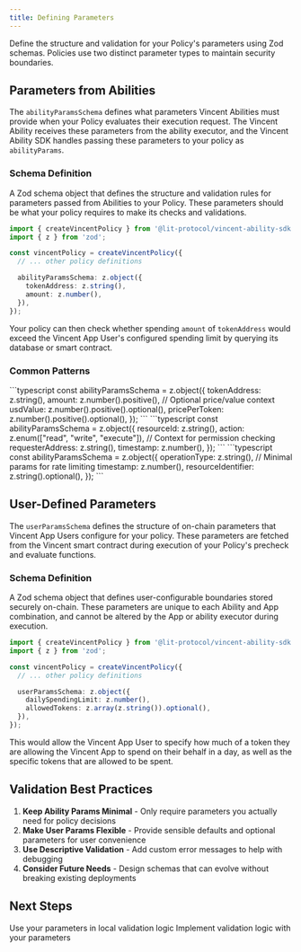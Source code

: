 ```yaml
---
title: Defining Parameters
---
```


Define the structure and validation for your Policy's parameters using Zod schemas. Policies use two distinct parameter types to maintain security boundaries.

## Parameters from Abilities

The `abilityParamsSchema` defines what parameters Vincent Abilities must provide when your Policy evaluates their execution request. The Vincent Ability receives these parameters from the ability executor, and the Vincent Ability SDK handles passing these parameters to your policy as `abilityParams`.

### Schema Definition

<ParamField path="abilityParamsSchema" type="ZodSchema" required>
  A Zod schema object that defines the structure and validation rules for parameters passed from Abilities to your Policy. These parameters should be what your policy requires to make its checks and validations.
</ParamField>

```typescript
import { createVincentPolicy } from '@lit-protocol/vincent-ability-sdk';
import { z } from 'zod';

const vincentPolicy = createVincentPolicy({
  // ... other policy definitions

  abilityParamsSchema: z.object({
    tokenAddress: z.string(),
    amount: z.number(),
  }),
});
```

Your policy can then check whether spending `amount` of `tokenAddress` would exceed the Vincent App User's configured spending limit by querying its database or smart contract.

### Common Patterns

<Tabs>
  <Tab title="Financial Policies">
    ```typescript
    const abilityParamsSchema = z.object({
      tokenAddress: z.string(),
      amount: z.number().positive(),
      // Optional price/value context
      usdValue: z.number().positive().optional(),
      pricePerToken: z.number().positive().optional(),
    });
    ```
  </Tab>
  <Tab title="Access Control">
    ```typescript
    const abilityParamsSchema = z.object({
      resourceId: z.string(),
      action: z.enum(["read", "write", "execute"]),
      // Context for permission checking
      requesterAddress: z.string(),
      timestamp: z.number(),
    });
    ```
  </Tab>
  <Tab title="Rate Limiting">
    ```typescript
    const abilityParamsSchema = z.object({
      operationType: z.string(),
      // Minimal params for rate limiting
      timestamp: z.number(),
      resourceIdentifier: z.string().optional(),
    });
    ```
  </Tab>
</Tabs>

## User-Defined Parameters

The `userParamsSchema` defines the structure of on-chain parameters that Vincent App Users configure for your policy. These parameters are fetched from the Vincent smart contract during execution of your Policy's precheck and evaluate functions.

### Schema Definition

<ParamField path="userParamsSchema" type="ZodSchema" required>
  A Zod schema object that defines user-configurable boundaries stored securely on-chain. These parameters are unique to each Ability and App combination, and cannot be altered by the App or ability executor during execution.
</ParamField>

```typescript
import { createVincentPolicy } from '@lit-protocol/vincent-ability-sdk';
import { z } from 'zod';

const vincentPolicy = createVincentPolicy({
  // ... other policy definitions

  userParamsSchema: z.object({
    dailySpendingLimit: z.number(),
    allowedTokens: z.array(z.string()).optional(),
  }),
});
```

This would allow the Vincent App User to specify how much of a token they are allowing the Vincent App to spend on their behalf in a day, as well as the specific tokens that are allowed to be spent.

## Validation Best Practices

1. **Keep Ability Params Minimal** - Only require parameters you actually need for policy decisions
2. **Make User Params Flexible** - Provide sensible defaults and optional parameters for user convenience
3. **Use Descriptive Validation** - Add custom error messages to help with debugging
4. **Consider Future Needs** - Design schemas that can evolve without breaking existing deployments

## Next Steps

<CardGroup cols={2}>
  <Card title="Precheck Function" icon="check" href="/ability/policy/precheck-function">
    Use your parameters in local validation logic
  </Card>
  <Card title="Evaluate Function" icon="magnifying-glass" href="/ability/policy/evaluate-function">
    Implement validation logic with your parameters
  </Card>
</CardGroup>